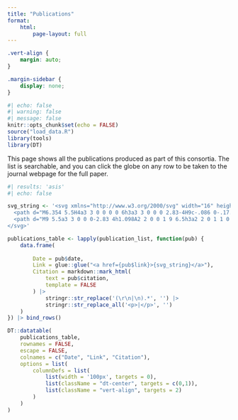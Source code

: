 ```yaml
---
title: "Publications"
format:
    html:
        page-layout: full
---
```


```css
.vert-align {
    margin: auto;
}

.margin-sidebar {
    display: none;
}

```

```r
#| echo: false
#| warning: false
#| message: false
knitr::opts_chunk$set(echo = FALSE)
source("load_data.R")
library(tools)
library(DT)
```

This page shows all the publications produced as part of this consortia. The list is searchable, and you can click the globe on any row to be taken to the journal webpage for the full paper.

```r
#| results: 'asis'
#| echo: false

svg_string <- '<svg xmlns="http://www.w3.org/2000/svg" width="16" height="16" fill="currentColor" class="bi bi-link" viewBox="0 0 16 16">
  <path d="M6.354 5.5H4a3 3 0 0 0 0 6h3a3 3 0 0 0 2.83-4H9c-.086 0-.17.01-.25.031A2 2 0 0 1 7 10.5H4a2 2 0 1 1 0-4h1.535c.218-.376.495-.714.82-1z"/>
  <path d="M9 5.5a3 3 0 0 0-2.83 4h1.098A2 2 0 0 1 9 6.5h3a2 2 0 1 1 0 4h-1.535a4.02 4.02 0 0 1-.82 1H12a3 3 0 1 0 0-6H9z"/>
</svg>'

publications_table <- lapply(publication_list, function(pub) {
    data.frame(
        
        Date = pub$date,
        Link = glue::glue("<a href={pub$link}>{svg_string}</a>"),
        Citation = markdown::mark_html(
            text = pub$citation, 
            template = FALSE
        ) |>
            stringr::str_replace('(\r\n|\n).*', '') |>
            stringr::str_replace_all('<p>|</p>', '')
    )
}) |> bind_rows()

DT::datatable(
    publications_table, 
    rownames = FALSE, 
    escape = FALSE,
    colnames = c("Date", "Link", "Citation"),
    options = list(
        columnDefs = list(
            list(width = '100px', targets = 0),
            list(className = "dt-center", targets = c(0,1)),
            list(className = "vert-align", targets = 2)
        )
    )
)
```